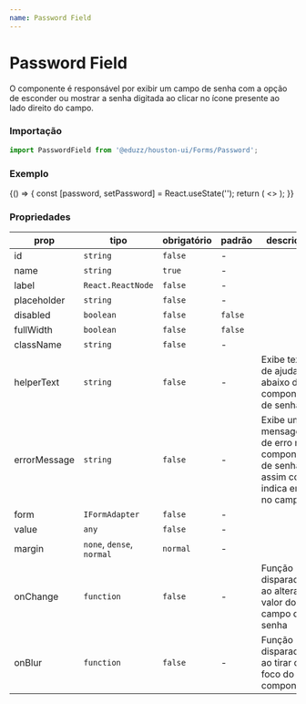 ```yaml
---
name: Password Field
---
```




# Password Field

O componente é responsável por exibir um campo de senha com a opção de esconder ou mostrar a senha digitada ao clicar no ícone
presente ao lado direito do campo.

### Importação

```js
import PasswordField from '@eduzz/houston-ui/Forms/Password';
```

### Exemplo

<Playground>
  {() => {
    const [password, setPassword] = React.useState('');
    return (
      <>
        <PasswordField label='Senha' value={password} onChange={setPassword} />
        <PasswordField label='Senha' placeholder='Digite sua senha' value={password} onChange={setPassword} />
        <PasswordField label='Senha (Desabilitado)' disabled value='123123' />
        <PasswordField
          label='Senha'
          helperText='Um exemplo de texto de ajuda'
          value={password}
          onChange={setPassword}
        />
        <PasswordField label='Senha' errorMessage='Campo obrigatório' value={password} onChange={setPassword} />
      </>
    );
  }}
</Playground>

### Propriedades

| prop         | tipo                      | obrigatório | padrão  | descrição                                                                          |
| ------------ | ------------------------- | ----------- | ------- | ---------------------------------------------------------------------------------- |
| id           | `string`                  | `false`     | -       |                                                                                    |
| name         | `string`                  | `true`      | -       |                                                                                    |
| label        | `React.ReactNode`         | `false`     | -       |                                                                                    |
| placeholder  | `string`                  | `false`     | -       |                                                                                    |
| disabled     | `boolean`                 | `false`     | `false` |                                                                                    |
| fullWidth    | `boolean`                 | `false`     | `false` |                                                                                    |
| className    | `string`                  | `false`     | -       |                                                                                    |
| helperText   | `string`                  | `false`     | -       | Exibe texto de ajuda abaixo do componente de senha                                 |
| errorMessage | `string`                  | `false`     | -       | Exibe uma mensagem de erro no componente de senha, assim como indica erro no campo |
| form         | `IFormAdapter`            | `false`     | -       |                                                                                    |
| value        | `any`                     | `false`     | -       |                                                                                    |
| margin       | `none`, `dense`, `normal` | `normal`    | -       |                                                                                    |
| onChange     | `function`                | `false`     | -       | Função disparada ao alterar o valor do campo de senha                              |
| onBlur       | `function`                | `false`     | -       | Função disparada ao tirar o foco do componente                                     |
